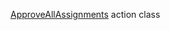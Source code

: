 [ApproveAllAssignments](/docs-new/toloka-kit/reference/toloka.client.actions.ApproveAllAssignments) action class
